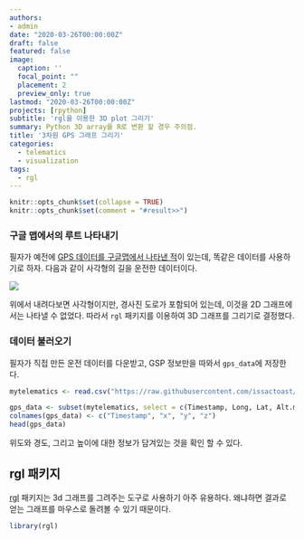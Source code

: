 ```yaml
---
authors:
- admin
date: "2020-03-26T00:00:00Z"
draft: false
featured: false
image:
  caption: ''
  focal_point: ""
  placement: 2
  preview_only: true
lastmod: "2020-03-26T00:00:00Z"
projects: [rpython]
subtitle: 'rgl을 이용한 3D plot 그리기'
summary: Python 3D array를 R로 변환 할 경우 주의점.
title: '3차원 GPS 그래프 그리기'
categories:
  - telematics
  - visualization
tags:
  - rgl
---
```


```r
knitr::opts_chunk$set(collapse = TRUE)
knitr::opts_chunk$set(comment = "#result>>")
```

### 구글 맵에서의 루트 나타내기

필자가 예전에 [GPS 데이터를 구글맵에서 나타낸 적](https://www.theissaclee.com/en/post/gpsvisulization/)이 있는데, 똑같은 데이터를 사용하기로 하자. 다음과 같이 사각형의 길을 운전한 데이터이다.

![](https://www.theissaclee.com/en/post/gpsvisulization/myanimation.gif)

위에서 내려다보면 사각형이지만, 경사진 도로가 포함되어 있는데, 이것을 2D 그래프에서는 나타낼 수 없었다. 따라서 `rgl` 패키지를 이용하여 3D 그래프를 그리기로 결정했다.

### 데이터 불러오기

필자가 직접 만든 운전 데이터를 다운받고, GSP 정보만을 따와서 `gps_data`에 저장한다. 

```r
mytelematics <- read.csv("https://raw.githubusercontent.com/issactoast/theissacleedotcom/master/static/data/sampletrip.csv", header = TRUE, fill = TRUE)

gps_data <- subset(mytelematics, select = c(Timestamp, Long, Lat, Alt.m.))
colnames(gps_data) <- c("Timestamp", "x", "y", "z")
head(gps_data)
```

위도와 경도, 그리고 높이에 대한 정보가 담겨있는 것을 확인 할 수 있다.

## rgl 패키지

 [rgl](https://cran.r-project.org/web/packages/rgl/vignettes/rgl.html) 패키지는 3d 그래프를 그려주는 도구로 사용하기 아주 유용하다. 왜냐하면 결과로 얻는 그래프를 마우스로 돌려볼 수 있기 때문이다.

```r
library(rgl)
```
